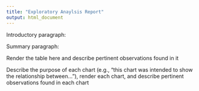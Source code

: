```yaml
---
title: "Exploratory Anaylsis Report"
output: html_document
---
```



Introductory paragraph:


Summary paragraph:


Render the table here and describe pertinent observations found in it


Describe the purpose of each chart (e.g., "this chart was intended to show the relationship between..."), render each chart, and describe pertinent observations found in each chart
